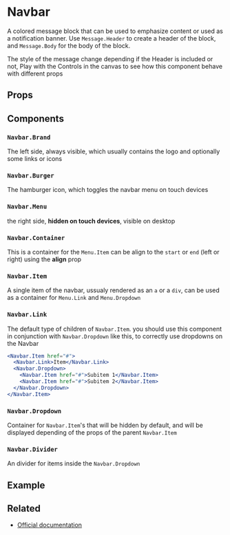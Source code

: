 
<Meta title="Components/Navbar" />

# Navbar

A colored message block that can be used to emphasize content or used as a notification banner. Use `Message.Header`
to create a header of the block, and `Message.Body` for the body of the block.

The style of the message change depending if the Header is included or not, Play with the Controls in the canvas to
 see how this component behave with different props

## Props

<ArgsTable of={Navbar} />

## Components

### `Navbar.Brand`
The left side, always visible, which usually contains the logo and optionally some links or icons

<ArgsTable of={Navbar.Brand} />

### `Navbar.Burger`
The hamburger icon, which toggles the navbar menu on touch devices

<ArgsTable of={Navbar.Burger} />

### `Navbar.Menu`
the right side, **hidden on touch devices**, visible on desktop

<ArgsTable of={Navbar.Menu} />

### `Navbar.Container`
This is a container for the `Menu.Item` can be align to the `start` or `end` (left or right) using the **align** prop

<ArgsTable of={Navbar.Container} />

### `Navbar.Item`
A single item of the navbar, ussualy rendered as an `a` or a `div`, can be used as a container for `Menu.Link` and `Menu.Dropdown`

<ArgsTable of={Navbar.Item} />

### `Navbar.Link`
The default type of children of `Navbar.Item`. you should use this component in conjunction with `Navbar.Dropdown` like this, to correctly use dropdowns on the Navbar

```jsx
<Navbar.Item href="#">
  <Navbar.Link>Item</Navbar.Link>
  <Navbar.Dropdown>
    <Navbar.Item href="#">Subitem 1</Navbar.Item>
    <Navbar.Item href="#">Subitem 2</Navbar.Item>
  </Navbar.Dropdown>
</Navbar.Item>
```

<ArgsTable of={Navbar.Item} />

### `Navbar.Dropdown`
Container for `Navbar.Item`'s that will be hidden by default, and will be displayed depending of the props of the parent `Navbar.Item`

<ArgsTable of={Navbar.Dropdown} />

### `Navbar.Divider`
An divider for items inside the `Navbar.Dropdown`

<ArgsTable of={Navbar.Divider} />

<CommonProps />

## Example

<Canvas>
  <Story story={stories.Default} name="Navbar" />
</Canvas>

## Related

- [Official documentation](https://bulma.io/documentation/components/navbar/)
